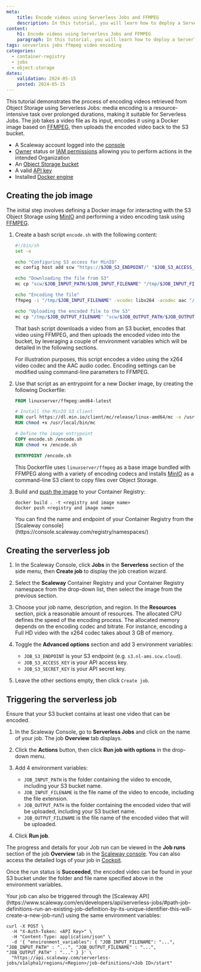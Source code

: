 ```yaml
---
meta:
    title: Encode videos using Serverless Jobs and FFMPEG
    description: In this tutorial, you will learn how to deploy a Serverless Job that encodes videos using FFMPEG
content:
    h1: Encode videos using Serverless Jobs and FFMPEG
    paragraph: In this tutorial, you will learn how to deploy a Serverless Job that encodes videos using FFMPEG
tags: serverless jobs ffmpeg video encoding
categories:
  - container-registry
  - jobs
  - object-storage
dates:
    validation: 2024-05-15
    posted: 2024-05-15
---
```


This tutorial demonstrates the process of encoding videos retrieved from Object Storage using Serverless Jobs: media encoding is a resource-intensive task over prolonged durations, making it suitable for Serverless Jobs. The job takes a video file as its input, encodes it using a Docker image based on [FFMPEG](https://ffmpeg.org/), then uploads the encoded video back to the S3 bucket.

<Macro id="requirements" />

- A Scaleway account logged into the [console](https://console.scaleway.com/)
- [Owner](/identity-and-access-management/iam/concepts/#owner) status or [IAM permissions](/identity-and-access-management/iam/concepts/#permission) allowing you to perform actions in the intended Organization
- An [Object Storage bucket](/storage/object/how-to/create-a-bucket/) 
- A valid [API key](/identity-and-access-management/iam/how-to/create-api-keys/)
- Installed [Docker engine](https://docs.docker.com/engine/install/)


## Creating the job image

The initial step involves defining a Docker image for interacting with the S3 Object Storage using [MinIO](https://min.io/) and performing a video encoding task using [FFMPEG](https://ffmpeg.org/).

1. Create a bash script `encode.sh` with the following content:
    ```bash
    #!/bin/sh
    set -e

    echo "Configuring S3 access for MinIO"
    mc config host add scw "https://$JOB_S3_ENDPOINT/" "$JOB_S3_ACCESS_KEY" "$JOB_S3_SECRET_KEY"

    echo "Downloading the file from S3"
    mc cp "scw/$JOB_INPUT_PATH/$JOB_INPUT_FILENAME" "/tmp/$JOB_INPUT_FILENAME"

    echo "Encoding the file"
    ffmpeg -i "/tmp/$JOB_INPUT_FILENAME" -vcodec libx264 -acodec aac "/tmp/$JOB_OUTPUT_FILENAME"

    echo "Uploading the encoded file to the S3"
    mc cp "/tmp/$JOB_OUTPUT_FILENAME" "scw/$JOB_OUTPUT_PATH/$JOB_OUTPUT_FILENAME"
    ```

    That bash script downloads a video from an S3 bucket, encodes that video using FFMPEG, and then uploads the encoded video into the bucket, by leveraging a couple of environment variables which will be detailed in the following sections.

    <Message type="note">
    For illustration purposes, this script encodes a video using the x264 video codec and the AAC audio codec. Encoding settings can be modified using command-line parameters to FFMPEG.
    </Message>

2. Use that script as an entrypoint for a new Docker image, by creating the following Dockerfile:
    ```dockerfile
    FROM linuxserver/ffmpeg:amd64-latest

    # Install the MinIO S3 client
    RUN curl https://dl.min.io/client/mc/release/linux-amd64/mc -o /usr/local/bin/mc
    RUN chmod +x /usr/local/bin/mc

    # Define the image entrypoint
    COPY encode.sh /encode.sh
    RUN chmod +x /encode.sh

    ENTRYPOINT /encode.sh
    ```

    This Dockerfile uses `linuxserver/ffmpeg` as a base image bundled with FFMPEG along with a variety of encoding codecs and installs [MinIO](https://min.io/) as a command-line S3 client to copy files over Object Storage.

3. Build and [push the image](/containers/container-registry/how-to/push-images/) to your Container Registry:
    ```
    docker build . -t <registry and image name>
    docker push <registry and image name>
    ```
    <Message type="note">
    You can find the name and endpoint of your Container Registry from the [Scaleway console](https://console.scaleway.com/registry/namespaces/)
    </Message>

## Creating the serverless job

1. In the Scaleway Console, click **Jobs** in the **Serverless** section of the side menu, then **Create job** to display the job creation wizard.

2. Select the **Scaleway** Container Registry and your Container Registry namespace from the drop-down list, then select the image from the previous section.

    <Lightbox src="scaleway-encoding_job_image.webp" alt="" />

3. Choose your job name, description, and region. In the **Resources** section, pick a reasonable amount of resources.
    <Message type="note">
    The allocated CPU defines the speed of the encoding process. The allocated memory depends on the encoding codec and bitrate. For instance, encoding a Full HD video with the x264 codec takes about 3 GB of memory.
    </Message>

4. Toggle the **Advanced options** section and add 3 environment variables:
    - `JOB_S3_ENDPOINT` is your S3 endpoint (e.g. `s3.nl-ams.scw.cloud`).
    - `JOB_S3_ACCESS_KEY` is your API access key.
    - `JOB_S3_SECRET_KEY` is your API secret key.

    <Lightbox src="scaleway-encoding_job_env.webp" alt="" />

5. Leave the other sections empty, then click `Create job`.

## Triggering the serverless job

Ensure that your S3 bucket contains at least one video that can be encoded.

1. In the Scaleway Console, go to **Serverless Jobs** and click on the name of your job. The job **Overview** tab displays.
2. Click the **Actions** button, then click **Run job with options** in the drop-down menu.
3. Add 4 environment variables:
    - `JOB_INPUT_PATH` is the folder containing the video to encode, including your S3 bucket name.
    - `JOB_INPUT_FILENAME` is the file name of the video to encode, including the file extension.
    - `JOB_OUTPUT_PATH` is the folder containing the encoded video that will be uploaded, including your S3 bucket name.
    - `JOB_OUTPUT_FILENAME` is the file name of the encoded video that will be uploaded.

    <Lightbox src="scaleway-encoding_run_env.webp" alt="" />

4. Click **Run job**.

The progress and details for your Job run can be viewed in the **Job runs** section of the job **Overview** tab in the [Scaleway console](https://console.scaleway.com/). You can also access the detailed logs of your job in [Cockpit](/observability/cockpit/quickstart/).

Once the run status is **Succeeded**, the encoded video can be found in your S3 bucket under the folder and file name specified above in the environment variables.

<Message type="note">
Your job can also be triggered through the [Scaleway API](https://www.scaleway.com/en/developers/api/serverless-jobs/#path-job-definitions-run-an-existing-job-definition-by-its-unique-identifier-this-will-create-a-new-job-run/) using the same environment variables:

```
curl -X POST \
  -H "X-Auth-Token: <API Key>" \
  -H "Content-Type: application/json" \
  -d '{ "environment_variables": { "JOB_INPUT_FILENAME": "...", "JOB_INPUT_PATH" : "...", "JOB_OUTPUT_FILENAME" : "...", "JOB_OUTPUT_PATH" : "..." } }' \
  "https://api.scaleway.com/serverless-jobs/v1alpha1/regions/<Region>/job-definitions/<Job ID>/start"
```
</Message>